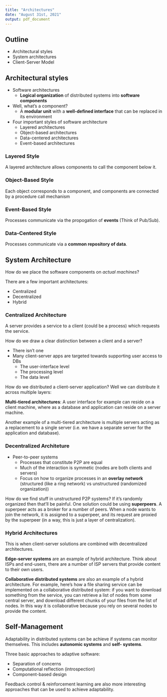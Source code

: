 ```yaml
---
title: "Architectures"
date: "August 31st, 2021"
output: pdf_document
---
```


## Outline

* Architectural styles
* System architectures
* Client-Server Model

## Architectural styles

* Software architectures
  * **Logical organization** of distributed systems into **software components**
* Well, what's a component?
  * A **modular unit** with a **well-defined interface** that can be replaced in its environment
* Four important styles of software architecture
  * Layered architectures
  * Object-based architectures
  * Data-centered architectures
  * Event-based architectures

### Layered Style

A layered architecture allows components to call the component below it.

### Object-Based Style

Each object corresponds to a component, and components are connected by a procedure call mechanism

### Event-Based Style

Processes communicate via the propogation of **events** (Think of Pub/Sub).

### Data-Centered Style

Processes communicate via a **common repository of data**.

## System Architecture

How do we place the software components on _actual machines_?

There are a few important architectures:

* Centralized
* Decentralized
* Hybrid

### Centralized Architecture

A server provides a service to a client (could be a process) which requests the service.

How do we draw a clear distinction between a client and a server?

* There isn't one
* Many client-server apps are targeted towards supporting user access to DBs
  * The user-interface level
  * The processing level
  * The data level

How do we distributed a client-server application? Well we can distribute it across multiple layers:

**Multi-tiered architectures**: A user interface for example can reside on a client machine, where as a database and application can reside on a server machine.

Another example of a multi-tiered architecture is multiple servers acting as a replacement to a single server (i.e. we have a separate server for the application and database).

### Decentralized Architeture

* Peer-to-peer systems
  * Processes that constitute P2P are equal
  * Much of the interaction is symmetic (nodes are both clients and servers)
  * Focus on how to organize processes in an **overlay network** (structured (like a ring network) vs unstructured (randomized organization))

How do we find stuff in unstructured P2P systems? If it's randomly organized then that'll be painful. One solution could be using **superpeers**. A superpeer acts as a broker for a number of peers. When a node wants to join the network, it is assigned to a superpeer, and its request are proxied by the superpeer (in a way, this is just a layer of centralization).


### Hybrid Architectures

This is when client-server solutions are combined with decentralized architectures.

**Edge-server systems** are an example of hybrid architecture. Think about ISPs and end-users, there are a number of ISP servers that provide content to their own users.

**Collaborative distributed systems** are also an example of a hybrid architecture. For example, here's how a file sharing service can be implemented on a collaborative distributed system: if you want to download something from the service, you can retrieve a list of nodes from some central server, and download different chunks of your files from the list of nodes. In this way it is collaborative because you rely on several nodes to provide the content.


## Self-Management

Adaptability in distributed systems can be achieve if systems can monitor themselves. This includes **autonomic systems** and **self- systems**.

Three basic approaches to adaptive software:

* Separation of concerns
* Computational reflection (introspection)
* Component-based design

Feedback control & reinforcement learning are also more interesting approaches that can be used to achieve adaptability.
